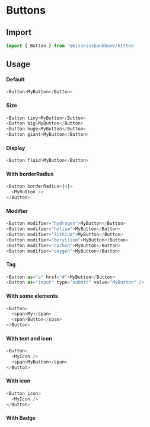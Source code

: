 
<Meta title="Buttons/Button" component={Button} />

# Buttons

## Import

```js
import { Button } from '@kisskissbankbank/kitten'
```

## Usage

<Canvas>
  <Story name="WithText" story={stories.WithText} />
</Canvas>

#### Default

```js
<Button>MyButton</Button>
```

#### Size

```js
<Button tiny>MyButton</Button>
<Button big>MyButton</Button>
<Button huge>MyButton</Button>
<Button giant>MyButton</Button>
```

#### Display

```js
<Button fluid>MyButton</Button>
```

#### With borderRadius

```js
<Button borderRadius={4}>
  <MyButton />
</Button>
```

#### Modifier

```js
<Button modifier="hydrogen">MyButton</Button>
<Button modifier="helium">MyButton</Button>
<Button modifier="lithium">MyButton</Button>
<Button modifier="beryllium">MyButton</Button>
<Button modifier="carbon">MyButton</Button>
<Button modifier="oxygen">MyButton</Button>
```

#### Tag

```js
<Button as="a" href="#">MyButton</Button>
<Button as="input" type="submit" value="MyButton" />
```

#### With some elements

```js
<Button>
  <span>My</span>
  <span>Button</span>
</Button>
```

#### With text and icon

<Canvas>
  <Story name="WithTextAndIcon" story={stories.WithTextAndIcon} />
</Canvas>

```js
<Button>
  <MyIcon />
  <span>MyButton</span>
</Button>
```

#### With icon

<Canvas>
  <Story name="WithIcon" story={stories.WithIcon} />
</Canvas>

```js
<Button icon>
  <MyIcon />
</Button>
```

#### With Badge

<Canvas>
  <Story name="WithBadge" story={stories.WithBadge} />
</Canvas>
